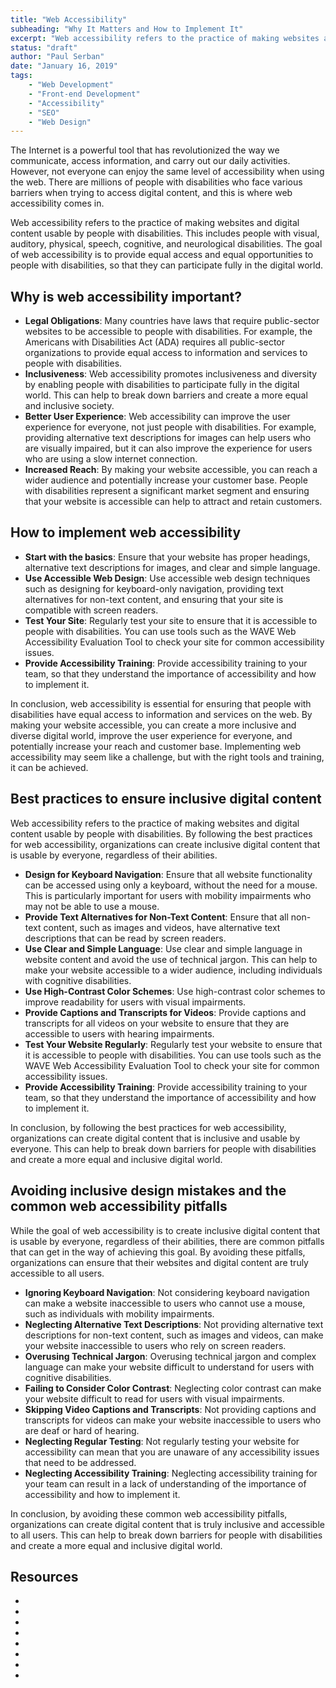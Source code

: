 ```yaml
---
title: "Web Accessibility"
subheading: "Why It Matters and How to Implement It"
excerpt: "Web accessibility refers to the practice of making websites and digital content usable by people with disabilities. This includes individuals with visual, auditory, physical, speech, cognitive, and neurological disabilities. The goal of web accessibility is to provide equal access and equal opportunities to all users, regardless of their abilities.Also, to be taken into account that accessible websites have several benefits, including increased reach and customer base, improved user experience, and legal compliance. By designing websites with accessibility in mind, organizations can create a more inclusive digital world and break down barriers for people with disabilities."
status: "draft"
author: "Paul Serban"
date: "January 16, 2019"
tags:
    - "Web Development"
    - "Front-end Development"
    - "Accessibility"
    - "SEO"
    - "Web Design"
---
```


The Internet is a powerful tool that has revolutionized the way we communicate, access information, and carry out our daily activities. However, not everyone can enjoy the same level of accessibility when using the web. There are millions of people with disabilities who face various barriers when trying to access digital content, and this is where web accessibility comes in.

Web accessibility refers to the practice of making websites and digital content usable by people with disabilities. This includes people with visual, auditory, physical, speech, cognitive, and neurological disabilities. The goal of web accessibility is to provide equal access and equal opportunities to people with disabilities, so that they can participate fully in the digital world.

## Why is web accessibility important?

-   **Legal Obligations**: Many countries have laws that require public-sector websites to be accessible to people with disabilities. For example, the Americans with Disabilities Act (ADA) requires all public-sector organizations to provide equal access to information and services to people with disabilities.
-   **Inclusiveness**: Web accessibility promotes inclusiveness and diversity by enabling people with disabilities to participate fully in the digital world. This can help to break down barriers and create a more equal and inclusive society.
-   **Better User Experience**: Web accessibility can improve the user experience for everyone, not just people with disabilities. For example, providing alternative text descriptions for images can help users who are visually impaired, but it can also improve the experience for users who are using a slow internet connection.
-   **Increased Reach**: By making your website accessible, you can reach a wider audience and potentially increase your customer base. People with disabilities represent a significant market segment and ensuring that your website is accessible can help to attract and retain customers.

## How to implement web accessibility

-   **Start with the basics**: Ensure that your website has proper headings, alternative text descriptions for images, and clear and simple language.
-   **Use Accessible Web Design**: Use accessible web design techniques such as designing for keyboard-only navigation, providing text alternatives for non-text content, and ensuring that your site is compatible with screen readers.
-   **Test Your Site**: Regularly test your site to ensure that it is accessible to people with disabilities. You can use tools such as the WAVE Web Accessibility Evaluation Tool to check your site for common accessibility issues.
-   **Provide Accessibility Training**: Provide accessibility training to your team, so that they understand the importance of accessibility and how to implement it.

In conclusion, web accessibility is essential for ensuring that people with disabilities have equal access to information and services on the web. By making your website accessible, you can create a more inclusive and diverse digital world, improve the user experience for everyone, and potentially increase your reach and customer base. Implementing web accessibility may seem like a challenge, but with the right tools and training, it can be achieved.

## Best practices to ensure inclusive digital content

Web accessibility refers to the practice of making websites and digital content usable by people with disabilities. By following the best practices for web accessibility, organizations can create inclusive digital content that is usable by everyone, regardless of their abilities.

-   **Design for Keyboard Navigation**: Ensure that all website functionality can be accessed using only a keyboard, without the need for a mouse. This is particularly important for users with mobility impairments who may not be able to use a mouse.
-   **Provide Text Alternatives for Non-Text Content**: Ensure that all non-text content, such as images and videos, have alternative text descriptions that can be read by screen readers.
-   **Use Clear and Simple Language**: Use clear and simple language in website content and avoid the use of technical jargon. This can help to make your website accessible to a wider audience, including individuals with cognitive disabilities.
-   **Use High-Contrast Color Schemes**: Use high-contrast color schemes to improve readability for users with visual impairments.
-   **Provide Captions and Transcripts for Videos**: Provide captions and transcripts for all videos on your website to ensure that they are accessible to users with hearing impairments.
-   **Test Your Website Regularly**: Regularly test your website to ensure that it is accessible to people with disabilities. You can use tools such as the WAVE Web Accessibility Evaluation Tool to check your site for common accessibility issues.
-   **Provide Accessibility Training**: Provide accessibility training to your team, so that they understand the importance of accessibility and how to implement it.

In conclusion, by following the best practices for web accessibility, organizations can create digital content that is inclusive and usable by everyone. This can help to break down barriers for people with disabilities and create a more equal and inclusive digital world.

## Avoiding inclusive design mistakes and the common web accessibility pitfalls

While the goal of web accessibility is to create inclusive digital content that is usable by everyone, regardless of their abilities, there are common pitfalls that can get in the way of achieving this goal. By avoiding these pitfalls, organizations can ensure that their websites and digital content are truly accessible to all users.

-   **Ignoring Keyboard Navigation**: Not considering keyboard navigation can make a website inaccessible to users who cannot use a mouse, such as individuals with mobility impairments.
-   **Neglecting Alternative Text Descriptions**: Not providing alternative text descriptions for non-text content, such as images and videos, can make your website inaccessible to users who rely on screen readers.
-   **Overusing Technical Jargon**: Overusing technical jargon and complex language can make your website difficult to understand for users with cognitive disabilities.
-   **Failing to Consider Color Contrast**: Neglecting color contrast can make your website difficult to read for users with visual impairments.
-   **Skipping Video Captions and Transcripts**: Not providing captions and transcripts for videos can make your website inaccessible to users who are deaf or hard of hearing.
-   **Neglecting Regular Testing**: Not regularly testing your website for accessibility can mean that you are unaware of any accessibility issues that need to be addressed.
-   **Neglecting Accessibility Training**: Neglecting accessibility training for your team can result in a lack of understanding of the importance of accessibility and how to implement it.

In conclusion, by avoiding these common web accessibility pitfalls, organizations can create digital content that is truly inclusive and accessible to all users. This can help to break down barriers for people with disabilities and create a more equal and inclusive digital world.

## Resources
- <Link href="https://developer.mozilla.org/en-US/docs/Web/Accessibility" label="mdn - Accessibility" />
- <Link href="https://www.udacity.com/course/web-accessibility--ud891" label="udacity - Web Accessibility by Google" />
- <Link href="https://www.w3.org/WAI/tips/developing/" label="w3.org - Developing for Web Accessibility" />
- <Link href="https://www.w3schools.com/accessibility/index.php" label="w3schools.com - Accessibility Tutorial" />
- <Link href="https://www.smashingmagazine.com/2021/03/complete-guide-accessible-front-end-components/" label="smashingmagazine.com - A Complete Guide To Accessible Front-End Components" />
- <Link href="https://www.youtube.com/playlist?list=PLNYkxOF6rcICWx0C9LVWWVqvHlYJyqw7g" label="youtube.com/google-chrome-developers - A11ycasts with Rob Dodson" />
- <Link href="https://web.dev/accessibility/" label="web.dev - Accessibility" />
- <Link href="https://thenewstack.io/accessibility-as-an-essential-part-of-the-inclusive-developer-experience/" label="thenewstack.io - Accessibility as an Essential Part of the Inclusive Developer Experience" />
